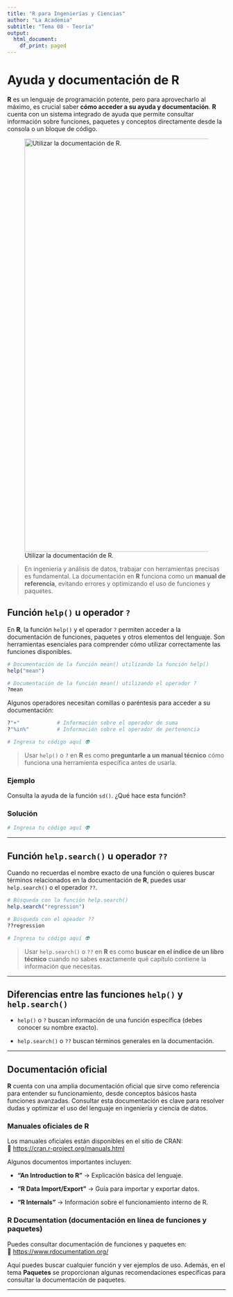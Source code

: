 ```yaml
---
title: "R para Ingenierías y Ciencias"
author: "La Academia"
subtitle: "Tema 08 - Teoría"
output:
  html_document:
    df_print: paged
---
```


# Ayuda y documentación de R

**R** es un lenguaje de programación potente, pero para aprovecharlo al máximo, es crucial saber **cómo acceder a su ayuda y documentación**. **R** cuenta con un sistema integrado de ayuda que permite consultar información sobre funciones, paquetes y conceptos directamente desde la consola o un bloque de código.

![Utilizar la documentación de R.](https://github.com/aisacc/Programacion-R/blob/main/_Im%C3%A1genes/Tema%2008%20-%20Ayuda%20y%20documentaci%C3%B3n%20de%20R/1.png?raw=true){width="953"}

> En ingeniería y análisis de datos, trabajar con herramientas precisas es fundamental. La documentación en **R** funciona como un **manual de referencia**, evitando errores y optimizando el uso de funciones y paquetes.

## Función `help()` u operador `?`

En **R**, la función `help()` y el operador `?` permiten acceder a la documentación de funciones, paquetes y otros elementos del lenguaje. Son herramientas esenciales para comprender cómo utilizar correctamente las funciones disponibles.

``` r
# Documentación de la función mean() utilizando la función help()
help("mean")

# Documentación de la función mean() utilizando el operador ?
?mean
```

Algunos operadores necesitan comillas o paréntesis para acceder a su documentación:

``` r
?"+"            # Información sobre el operador de suma
?"%in%"         # Información sobre el operador de pertenencia
```

```r
# Ingresa tu código aquí 👽
```

> Usar `help()` o `?` en **R** es como **preguntarle a un manual técnico** cómo funciona una herramienta específica antes de usarla.

### Ejemplo

Consulta la ayuda de la función `sd()`. ¿Qué hace esta función?

### Solución

```r
# Ingresa tu código aquí 👽
```

------------------------------------------------------------------------

## Función `help.search()` u operador `??`

Cuando no recuerdas el nombre exacto de una función o quieres buscar términos relacionados en la documentación de **R**, puedes usar `help.search()` o el operador `??`.

``` r
# Búsqueda con la función help.search()
help.search("regression")

# Búsqueda con el opeador ??
??regression
```

```r
# Ingresa tu código aquí 👽
```

> Usar `help.search()` o `??` en **R** es como **buscar en el índice de un libro técnico** cuando no sabes exactamente qué capítulo contiene la información que necesitas.

------------------------------------------------------------------------

## Diferencias entre las funciones `help()` y `help.search()`

-   `help()` o `?` buscan información de una función específica (debes conocer su nombre exacto).

-   `help.search()` o `??` buscan términos generales en la documentación.

------------------------------------------------------------------------

## Documentación oficial

**R** cuenta con una amplia documentación oficial que sirve como referencia para entender su funcionamiento, desde conceptos básicos hasta funciones avanzadas. Consultar esta documentación es clave para resolver dudas y optimizar el uso del lenguaje en ingeniería y ciencia de datos.

### Manuales oficiales de R

Los manuales oficiales están disponibles en el sitio de CRAN:\
🔗 <https://cran.r-project.org/manuals.html>

Algunos documentos importantes incluyen:

-   **"An Introduction to R"** → Explicación básica del lenguaje.

-   **"R Data Import/Export"** → Guía para importar y exportar datos.

-   **"R Internals"** → Información sobre el funcionamiento interno de R.

### R Documentation (documentación en línea de funciones y paquetes)

Puedes consultar documentación de funciones y paquetes en:\
🔗 <https://www.rdocumentation.org/>

Aquí puedes buscar cualquier función y ver ejemplos de uso. Además, en el tema **Paquetes** se proporcionan algunas recomendaciones específicas para consultar la documentación de paquetes.

------------------------------------------------------------------------
